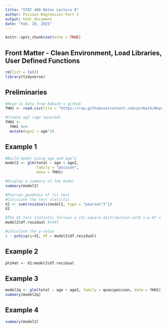 ```yaml
---
title: "STAT 400 Notes Lecture 8"
author: Poisson Regression Part 3
output: html_document
date: "Feb. 10, 2025"
---
```


```r
knitr::opts_chunk$set(echo = TRUE)
```

## Front Matter - Clean Environment, Load Libraries, User Defined Functions
```r
rm(list = ls())
library(tidyverse)
```

## Preliminaries
```r
#Read in Data from Roback's github
fHH1 <- read.csv(file = "https://raw.githubusercontent.com/proback/BeyondMLR/master/data/fHH1.csv")

#Create ag2 (age squared)
fHH1 <- 
  fHH1 %>%
  mutate(age2 = age^2)
```

## Example 1
```r
#Build model using age and age^2
model2 <- glm(total ~ age + age2, 
              family = "poisson",
              data = fHH1)

#Display a summary of the model
summary(model2)

#Pearson goodness of fit test
#Calculate the test statistic
X2 <- sum(residuals(model2, type = "pearson")^2)
X2

#The X2 test statistic follows a chi-square distribution with n-p DF = 1500 - 3
model2$df.residual #1497

#Calculate the p-value
1 - pchisq(q=X2, df = model2$df.residual)
```

## Example 2
```r
phiHat <- X2/model2$df.residual
```

## Example 3
```r
model2q <- glm(total ~ age + age2, family = quasipoisson, data = fHH1)
summary(model2q)
```


## Example 4
```r
summary(model2)
```
